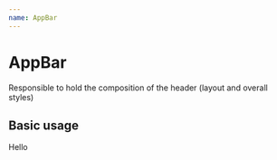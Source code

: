 ```yaml
---
name: AppBar
---
```



# AppBar

Responsible to hold the composition of the header (layout and overall styles)

<PropsTable of={AppBar} />

## Basic usage

<Playground>
  <AppBar>Hello</AppBar>
</Playground>
